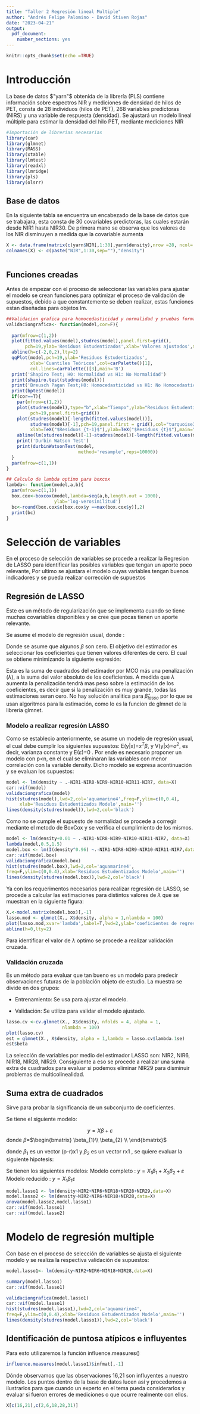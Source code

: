 ```yaml
---
title: "Taller 2 Regresión lineal Multiple"
author: "Andrés Felipe Palomino - David Stiven Rojas"
date: "2023-04-21"
output: 
  pdf_document: 
    number_sections: yes
---
```


```r
knitr::opts_chunk$set(echo =TRUE)
```

# Introducción

La base de datos $"yarn"$ obtenida de la librería (PLS) contiene información sobre espectros NIR y mediciones de densidad de hilos de PET, consta de 28 individuos (hilos de PET), 268 variables predictoras (NIRS) y una variable de respuesta (densidad). Se ajustará un modelo lineal múltiple para estimar la densidad del hilo PET, mediante mediciones NIR

```r
#Importación de librerías necesarias
library(car)
library(glmnet)
library(MASS)
library(xtable)
library(lmtest)
library(readxl)
library(lmridge)
library(pls)
library(olsrr)
```

## Base de datos

En la siguiente tabla se encuentra un encabezado de la base de datos que se trabajara, esta consta de 30 covariables predictoras, las cuales estarán desde NIR1 hasta NIR30. De primera mano se observa que los valores de los NIR disminuyen a medida que la covariable aumenta

```r

X <- data.frame(matrix(c(yarn$NIR[,1:30],yarn$density),nrow =28, ncol= 31))
colnames(X) <- c(paste("NIR",1:30,sep=""),"density")



```

## Funciones creadas

Antes de empezar con el proceso de seleccionar las variables para ajustar el modelo se crean funciones para optimizar el proceso de validación de supuestos, debido a que constantemente se deben realizar, estas funciones estan diseñadas para objetos lm.

```r
##Validacion grafica para homocedasticidad y normalidad y pruebas formales
validaciongrafica<- function(model,cor=F){
  
  par(mfrow=c(1,2))
  plot(fitted.values(model),studres(model),panel.first=grid(),
       pch=19,ylab='Residuos Estudentizados',xlab='Valores ajustados',main='A',col='aquamarine4')
  abline(h=c(-2,0,2),lty=2)
  qqPlot(model,pch=19,ylab='Residuos Estudentizados',
         xlab='Cuantiles Teóricos',col=carPalette()[1],
         col.lines=carPalette()[3],main='B')
  print('Shapiro Test; H0: Normalidad vs H1: No Normalidad')
  print(shapiro.test(studres(model)))
  print('Breusch Pagan Test;H0: Homocedasticidad vs H1: No Homocedasticidad')
  print(bptest(model))
  if(cor==T){
    par(mfrow=c(1,2))
    plot(studres(model),type="b",xlab="Tiempo",ylab="Residuos Estudentizados",main="A",
         pch=19,panel.first=grid())
    plot(studres(model)[-length(fitted.values(model))],
         studres(model)[-1],pch=19,panel.first = grid(),col="turquoise3",
         xlab=TeX("$Residuos_{t-1}$"),ylab=TeX("$Residuos_{t}$"),main="B")
    abline(lm(studres(model)[-1]~studres(model)[-length(fitted.values(model))]))
    print('Durbin Watson Test')
    print(durbinWatsonTest(model,
                           method='resample',reps=10000))
  }
  par(mfrow=c(1,1))
}

## Calculo de lambda optimo para boxcox
lambda<- function(model,a,b){
  par(mfrow=c(1,1))
  box.cox<-boxcox(model,lambda=seq(a,b,length.out = 1000),
                  ylab='log-verosimilitud')
  bc<-round(box.cox$x[box.cox$y ==max(box.cox$y)],2)
  print(bc)
}

```

# Selección de variables

En el proceso de selección de variables se procede a realizar la Regresion de LASSO para identificar las posibles variables que tengan un aporte poco relevante, Por ultimo se ajustara el modelo cuyas variables tengan buenos indicadores y se pueda realizar corrección de supuestos

## Regresión de LASSO

Este es un método de regularización que se implementa cuando se tiene muchas covariables disponibles y se cree que pocas tienen un aporte relevante.

Se asume el modelo de regresión usual, donde :

```{=tex}
\begin{center}
E(y|x)=$X^T\beta$, y V(y|x)=$\sigma^2$
\end{center}
```
Donde se asume que algunos $\beta$ son cero. El objetivo del estimador es seleccionar los coeficientes que tienen valores diferentes de cero. El cual se obtiene minimizando la siguiente expresión:

```{=tex}
\begin{center}
$S_{lasso}(\beta)=\sum_{i=1}^{n}({y_{i}-x^
T}\beta)^2+\lambda\sum_{j=1}^{p-1}|\beta_{j}|$
\end{center}
```
Esta es la suma de cuadrados del estimador por MCO más una penalización ($\lambda$), a la suma del valor absoluto de los coeficientes. A medida que $\lambda$ aumenta la penalización tendrá mas peso sobre la estimación de los coeficientes, es decir que si la penalización es muy grande, todas las estimaciones seran cero. No hay solución analitica para $\hat{\beta}_{lasso}$ por lo que se usan algoritmos para la estimación, como lo es la funcion de glmnet de la libreria glmnet.

### Modelo a realizar regresión LASSO

Como se establecio anteriormente, se asume un modelo de regresión usual, el cual debe cumplir los siguientes supuestos: E(y\|x)=$x^T\beta$, y V(y\|x)=$\sigma^2$, es decir, varianza constante y E($\varepsilon$)=0 . Por ende es necesario proponer un modelo con p\<n, en el cual se eliminaran las variables con menor correlación con la variable density. Dicho modelo se expresa acontinuación y se evaluan los supuestos:

```r

model <- lm(density ~ .-NIR1-NIR8-NIR9-NIR10-NIR11-NIR7, data=X)
car::vif(model)
validaciongrafica(model)
hist(studres(model),lwd=2,col='aquamarine4',freq=F,ylim=c(0,0.4),
     xlab='Residuos Estudentizados Modelo',main='')
lines(density(studres(model)),lwd=2,col='black')

```

Como no se cumple el supuesto de normalidad se procede a corregir mediante el metodo de BoxCox y se verifica el cumplimiento de los mismos.

```r
model <- lm(density+0.01 ~ .-NIR1-NIR8-NIR9-NIR10-NIR11-NIR7, data=X)
lambda(model,0.5,1.5)
model.box <- lm(I(density^0.96) ~.-NIR1-NIR8-NIR9-NIR10-NIR11-NIR7,data=X)
car::vif(model.box)
validaciongrafica(model.box)
hist(studres(model.box),lwd=2,col='aquamarine4',
freq=F,ylim=c(0,0.4),xlab='Residuos Estudentizados Modelo',main='')
lines(density(studres(model.box)),lwd=2,col='black')


```

Ya con los requerimentos necesarios para realizar regresión de LASSO, se procede a calcular las estimaciones para distintos valores de $\lambda$ que se muestran en la siguiente figura:

```r

X.<-model.matrix(model.box)[,-1]
lasso.mod <- glmnet(X., X$density, alpha = 1,nlambda = 100)
plot(lasso.mod,xvar='lambda',label=T,lwd=2,ylab='coeficientes de regresión')
abline(h=0,lty=2)


```

Para identificar el valor de $\lambda$ optimo se procede a realizar validación cruzada.

### Validación cruzada

Es un método para evaluar que tan bueno es un modelo para predecir observaciones futuras de la población objeto de estudio. La muestra se divide en dos grupos:

-   Entrenamiento: Se usa para ajustar el modelo.

-   Validación: Se utiliza para validar el modelo ajustado.

```r

lasso.cv <-cv.glmnet(X., X$density, nfolds = 4, alpha = 1,
                     nlambda = 100)
plot(lasso.cv)
est = glmnet(X., X$density, alpha = 1,lambda = lasso.cv$lambda.1se)
est$beta

```

La selección de variables por medio del estimador LASSO son: NIR2, NIR6, NIR18, NIR28, NIR29. Consiguiente a eso se procede a realizar una suma extra de cuadrados para evaluar si podemos eliminar NIR29 para disminuir problemas de multicolinealidad.

## Suma extra de cuadrados

Sirve para probar la significancia de un subconjunto de coeficientes.

Se tiene el siguiente modelo:

$$y = X\beta+\varepsilon$$ donde $\beta$=$\begin{bmatrix} \beta_{1}\\ \beta_{2} \\ \end{bmatrix}$

donde $\beta_1$ es un vector (p-r)x1 y $\beta_2$ es un vector rx1 , se quiere evaluar la siguiente hipotesis:

```{=tex}
\begin{center}
$H_0 : \beta_2 =0$ vs $H_1: \beta_2 \neq 0 $
\end{center}
```
Se tienen los siguientes modelos: Modelo completo : $y = X_1\beta_1+X_2\beta_2+\varepsilon$ Modelo reducido : $y = X_1\beta_1\varepsilon$

```r
model.lasso1 <- lm(density~NIR2+NIR6+NIR18+NIR28+NIR29,data=X)
model.lasso2 <- lm(density~NIR2+NIR6+NIR18+NIR28,data=X)
anova(model.lasso2,model.lasso1)
car::vif(model.lasso1)
car::vif(model.lasso2)
```

# Modelo de regresión multiple

Con base en el proceso de selección de variables se ajusta el siguiente modelo y se realiza la respectiva validación de supuestos:

```r
model.lasso1<- lm(density~NIR2+NIR6+NIR18+NIR28,data=X)

summary(model.lasso1)
car::vif(model.lasso1)
```

```r
validaciongrafica(model.lasso1)
car::vif(model.lasso1)
hist(studres(model.lasso1),lwd=2,col='aquamarine4',
freq=F,ylim=c(0,0.4),xlab='Residuos Estudentizados Modelo',main='')
lines(density(studres(model.lasso1)),lwd=2,col='black')
```

## Identificación de puntosa atípicos e influyentes

Para esto utilizaremos la función influence.measures()

```r
influence.measures(model.lasso1)$infmat[,-1]
```

Dónde observamos que las observaciones 16,21 son influyentes a nuestro modelo. Los puntos dentro de la base de datos lucen así y procedemos a ilustrarlos para que cuando un experto en el tema pueda considerarlos y evaluar si fueron errores de mediciones o que ocurre realmente con ellos.

```r
X[c(16,21),c(2,6,18,28,31)]


```
